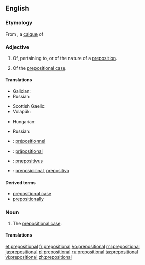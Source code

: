 ==English==

===Etymology===
From {{etyl|la|en}} {{term|praepositio|lang=la|a setting before, a preposition (grammar)}}, <!--{{term|pre-}}, from {{etyl|la|en}} ''præ-'' (before); + {{term|position}}, from {{etyl|fro|en}} {{term|position|lang=fro}}, from Latin {{term|positio||placing, putting|lang=la}}, from ''posit-'', past participle of {{term|ponere}} (to lay, put, place, set), from Proto-Indo-European *''po-s(i)nere'', from *''apo-'' (off, away) + *''sinere''' (to leave, to let); + adjective suffix {{term|-al}} from Latin {{term|-alis}}.-->a [[calque]] of {{etyl|grc|en}} {{term|πρόθεσις|lang=grc||tr=prothesis|a setting before, preposition (grammar)}} {{suffix||al}}

===Adjective===
{{en-adj|-}}

# Of, pertaining to, or of the nature of a [[preposition]].
# {{context|grammar|lang=en}} Of the [[prepositional case]].

====Translations====
{{trans-top|of, pertaining to, or of the nature of a preposition}}
* Galician: {{t-|gl|preposicional}}
* Russian: {{t+|ru|предложный|tr=pr'edlóžnyj}}
{{trans-mid}}
* Scottish Gaelic: {{t-|gd|roimhearach}}
* Volapük: {{t-|vo|präpodik}}
{{trans-bottom}}

{{trans-top|of the prepositional case}}
* Hungarian: {{t-|hu|elöljárós}}
{{trans-mid}}
* Russian: {{t+|ru|предложный|tr=pr'edlóžnyj}}
{{trans-bottom}}

{{checktrans-top}}
* {{ttbc|fr}}: [[prépositionnel]]
* {{ttbc|de}}: [[präpositional]]
{{trans-mid}}
* {{ttbc|la}}: [[præpositivus]]
* {{ttbc|es}}: [[preposicional]], [[prepositivo]]
{{trans-bottom}}

====Derived terms====
* [[prepositional case]]
* [[prepositionally]]

===Noun===
{{en-noun}}

# {{context|grammar|lang=en}} The [[prepositional case]].

====Translations====
{{trans-see|the prepositional case|prepositional case}}

[[et:prepositional]]
[[fr:prepositional]]
[[ko:prepositional]]
[[ml:prepositional]]
[[ja:prepositional]]
[[pl:prepositional]]
[[ru:prepositional]]
[[ta:prepositional]]
[[vi:prepositional]]
[[zh:prepositional]]